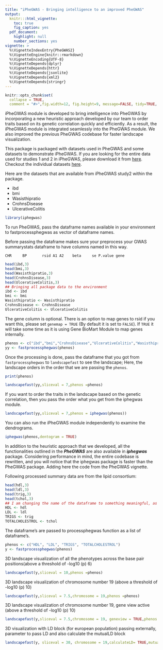 ```yaml
---
title: "iPheGWAS - Bringing intelligence to an improved PheGWAS"
output:
  knitr:::html_vignette:
    toc: true
    fig_caption: yes
  pdf_document:
    highlight: null
    number_sections: yes
vignette: >
  %\VignetteIndexEntry{PheGWAS2}
  %\VignetteEngine{knitr::rmarkdown}
  %\VignetteEncoding{UTF-8}
  %\VignetteDepends{dplyr}
  %\VignetteDepends{httr}
  %\VignetteDepends{jsonlite}
  %\VignetteDepends{xml2}
  %\VignetteDepends{stringr}
---
```


```r
knitr::opts_chunk$set(
  collapse = TRUE,
  comment = "#>",fig.width=12, fig.height=9, message=FALSE, tidy=TRUE, dpi=75)
```

iPheGWAS module is developed to bring intelligence into PheGWAS by incorporating a new heuristic approach developed by our team to order traits based on its genetic correlation quickly and efficiently. As a result, the iPheGWAS module is integrated seamlessly into the PheGWAS module. We also improved the previous PheGWAS codebase for faster landscape visualization.

This package is packaged with datasets used in PheGWAS and some datasets to demonstrate iPheGWAS. If you are looking for the entire data used for studies 1 and 2 in iPheGWAS, please download it from [here](https://drive.google.com/drive/folders/1975iMOimOQ1GyzxpIBYLG41tXnBOG03y?usp=sharing). Checkout the individual datasets [here](https://drive.google.com/drive/folders/1_tCKT8yOtMsjkc_O8G0AQoEFA2HqX-gp?usp=sharing).

Here are the datasets that are available from iPheGWAS study2 within the package.

- ibd
- bmi
- Wasisthipratio
- CrohnsDisease
- UlcerativeColitis

```r
library(iphegwas)
```

To run PheGWAS, pass the dataframe names available in your environment to fastprocessphegwas as vector of dataframe names.

Before passing the dataframe makes sure your preprocess your GWAS summarystats dataframe to have columns named in this way.

```
CHR     BP       rsid A1 A2    beta     se P.value gene
```

```r
head(ibd,3)
head(bmi,3)
head(Wasisthipratio,3)
head(CrohnsDisease,3)
head(UlcerativeColitis,3)
## Bringing all package data to the environment
ibd <- ibd
bmi <- bmi
Wasisthipratio <- Wasisthipratio
CrohnsDisease <- CrohnsDisease
UlcerativeColitis <- UlcerativeColitis
```

The gene column is optional. There is an option to map genes to rsid if you want this, please set `genemap = TRUE` (By default it is set to `FALSE`). If `TRUE` it will take some time as it is using Gene BioMart Module to map genes internally.

```r
phenos <- c("ibd","bmi","CrohnsDisease","UlcerativeColitis","Wasisthipratio")
yy <- fastprocessphegwas(phenos)
```

Once the processing is done, pass the dataframe that you got from `fastprocessphegwas` to `landscapefast` to see the landscape; Here, the landscape orders in the order that we are passing the `phenos`.

```r
print(phenos)
```

```r
landscapefast(yy,sliceval = 7,phenos =phenos)
```

If you want to order the traits in the landscape based on the genetic correlation, then you pass the order what you get from the iphegwas module.

```r
landscapefast(yy,sliceval = 7,phenos = iphegwas(phenos))
```

You can also run the iPheGWAS module independently to examine the dendrograms. 

```r
iphegwas(phenos,dentogram = TRUE)
```

In addition to the heuristic approach that we developed, all the functionalities outlined in the ***PheGWAS*** are also available in ***iphegwas*** package. Considering performance in mind, the entire codebase is rewritten, and you will notice that the iphegwas package is faster than the PheGWAS package. Adding here the code from the PheGWAS vignette.

Following processed summary data are from the lipid consortium:

```r
head(hdl,3)
head(ldl,3)
head(trig,3)
head(tchol,3)
## I am changing the name of the dataframe to something meaningful, as the name of the dataframe will be used as phenotype names in the landscape. This also bring all package data to the environment.
HDL <- hdl
LDL <- ldl
TRIGS <- trig
TOTALCHOLESTROL <- tchol
```

The dataframe’s are passed to processphegwas function as a list of dataframe’s.

```r
phenos <- c("HDL", "LDL", "TRIGS", "TOTALCHOLESTROL")
y <- fastprocessphegwas(phenos)
```

3D landscape visualization of all the phenotypes across the base pair positions(above a threshold of -log10 (p) 6)

```r
landscapefast(y,sliceval = 10,phenos =phenos)
```

3D landscape visualization of chromosome number 19 (above a threshold of -log10 (p) 10)

```r
landscapefast(y,sliceval = 7.5,chromosome = 19,phenos =phenos)
```

3D landscape visualization of chromosome number 19, gene view active  (above a threshold of -log10 (p) 10)

```r
landscapefast(y,sliceval = 7.5,chromosome = 19, geneview = TRUE,phenos =phenos)
```

3D visualization with LD block (for european population) passing externally, parameter to pass LD and also calculate the mutualLD block

```r
landscapefast(y, sliceval = 30, chromosome = 19,calculateLD= TRUE,mutualLD = TRUE,phenos =phenos)
```
